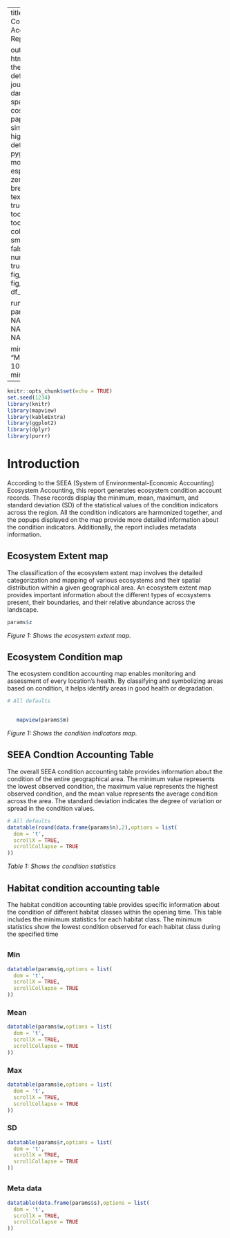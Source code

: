 
---
title:  SEEA Condition Accounting Report|

output: 
 html_document:
   theme: flatly # default, cerulean, journal, flatly, darkly, readable, spacelab, united, cosmo, lumen, paper, sandstone, simplex, and yeti
   highlight: tango # default, tango, pygments, kate, monochrome, espresso, zenburn, haddock, breezedark, and textmate
   smart: true
   toc: true
   toc_depth: 2
   toc_float:
     collapsed: false
     smooth_scroll: false
   numbers_sections: true
   fig_width: 7
   fig_height: 6
   fig_caption: true
   df_print: paged

runtime: shiny   
params:
  m: NA
  n: NA
  q: NA
  w: NA
  e: NA
  r: NA
  z: NA
  s: NA

  minimum: 
    label: "Minimum:"
    value: 100
    input: slider
    min: 0
    max: 1000
---


```r
knitr::opts_chunk$set(echo = TRUE)
set.seed(1234)
library(knitr)
library(mapview)
library(kableExtra)
library(ggplot2)
library(dplyr)
library(purrr)

```



# Introduction
According to the SEEA (System of Environmental-Economic Accounting) Ecosystem Accounting, this report generates ecosystem condition account records. These records display the minimum, mean, maximum, and standard deviation (SD) of the statistical values of the condition indicators across the region. All the condition indicators are harmonized together, and the popups displayed on the map provide more detailed information about the condition indicators. Additionally, the report includes metadata information.

## Ecosystem Extent map

The classification of the ecosystem extent map involves the detailed categorization and mapping of various ecosystems and their spatial distribution within a given geographical area. An ecosystem extent map provides important information about the different types of ecosystems present, their boundaries, and their relative abundance across the landscape.


```r
params$z

```
*Figure 1: Shows the ecosystem extent map.* 



## Ecosystem Condition map

The ecosystem condition accounting map enables monitoring and assessment of every location's health. By classifying and symbolizing areas based on condition, it helps identify areas in good health or degradation. 


```r

# All defaults

   
   mapview(params$m)

```
*Figure 1: Shows the condition indicators map.* 

## SEEA Condtion Accounting Table

The overall SEEA condition accounting table provides information about the condition of the entire geographical area. The minimum value represents the lowest observed condition, the maximum value represents the highest observed condition, and the mean value represents the average condition across the area. The standard deviation indicates the degree of variation or spread in the condition values.

```r

# All defaults
datatable(round(data.frame(params$n),2),options = list(
  dom = 't',
  scrollX = TRUE,
  scrollCollapse = TRUE
))

```


*Table 1: Shows the condition statistics * 

## Habitat condition accounting table

The habitat condition accounting table provides specific information about the condition of different habitat classes within the opening time. This table includes the minimum statistics for each habitat class. The minimum statistics show the lowest condition observed for each habitat class during the specified time


## {.tabset .tabset-fade}
### Min 

```r
datatable(params$q,options = list(
  dom = 't',
  scrollX = TRUE,
  scrollCollapse = TRUE
))

```
### Mean

```r
datatable(params$w,options = list(
  dom = 't',
  scrollX = TRUE,
  scrollCollapse = TRUE
))

```
### Max

```r
datatable(params$e,options = list(
  dom = 't',
  scrollX = TRUE,
  scrollCollapse = TRUE
))

```
### SD

```r
datatable(params$r,options = list(
  dom = 't',
  scrollX = TRUE,
  scrollCollapse = TRUE
))

```



## {.tabset .tabset-fade}

### Meta data

```r

datatable(data.frame(params$s),options = list(
  dom = 't',
  scrollX = TRUE,
  scrollCollapse = TRUE
))


```


